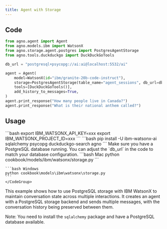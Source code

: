 ```yaml
---
title: Agent with Storage
---
```


## Code

```python cookbook/models/ibm/watsonx/storage.py
from agno.agent import Agent
from agno.models.ibm import WatsonX
from agno.storage.agent.postgres import PostgresAgentStorage
from agno.tools.duckduckgo import DuckDuckGoTools

db_url = "postgresql+psycopg://ai:ai@localhost:5532/ai"

agent = Agent(
    model=WatsonX(id="ibm/granite-20b-code-instruct"),
    storage=PostgresAgentStorage(table_name="agent_sessions", db_url=db_url),
    tools=[DuckDuckGoTools()],
    add_history_to_messages=True,
)
agent.print_response("How many people live in Canada?")
agent.print_response("What is their national anthem called?")
```

## Usage

<Steps>
  <Snippet file="create-venv-step.mdx" />

  <Step title="Set your API key">
    ```bash
    export IBM_WATSONX_API_KEY=xxx
    export IBM_WATSONX_PROJECT_ID=xxx
    ```
  </Step>

  <Step title="Install libraries">
    ```bash
    pip install -U ibm-watsonx-ai sqlalchemy psycopg duckduckgo-search agno
    ```
  </Step>

  <Step title="Set up PostgreSQL">
    Make sure you have a PostgreSQL database running. You can adjust the `db_url` in the code to match your database configuration.
  </Step>

  <Step title="Run Agent">
    <CodeGroup>
    ```bash Mac
    python cookbook/models/ibm/watsonx/storage.py
    ```

    ```bash Windows
    python cookbook\models\ibm\watsonx\storage.py
    ```
    </CodeGroup>
  </Step>
</Steps>

This example shows how to use PostgreSQL storage with IBM WatsonX to maintain conversation state across multiple interactions. It creates an agent with a PostgreSQL storage backend and sends multiple messages, with the conversation history being preserved between them.

Note: You need to install the `sqlalchemy` package and have a PostgreSQL database available. 